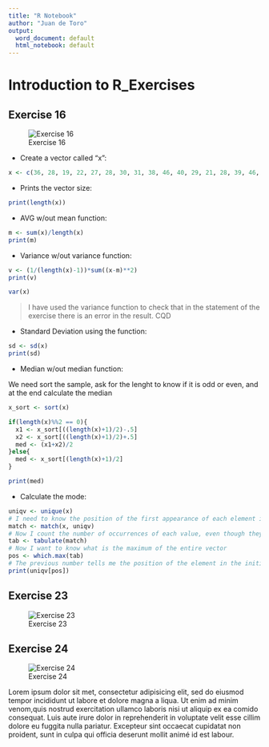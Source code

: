 ```yaml
---
title: "R Notebook"
author: "Juan de Toro"
output:
  word_document: default
  html_notebook: default
---
```


# Introduction to R_Exercises

## Exercise 16

![Exercise 16](https://raw.githubusercontent.com/jdetoro91/exploratory-exercises1/main/16.png)

-   Create a vector called "x":

```r
x <- c(36, 28, 19, 22, 27, 28, 30, 31, 38, 46, 40, 29, 21, 28, 39, 46, 43, 27, 30, 54)
```

-   Prints the vector size:

```r
print(length(x))
```

-   AVG w/out mean function:

```r
m <- sum(x)/length(x)
print(m)
```

-   Variance w/out variance function:

```r
v <- (1/(length(x)-1))*sum((x-m)**2)
print(v)
```

```r
var(x)
```

> I have used the variance function to check that in the statement of the exercise there is an error in the result. CQD

-   Standard Deviation using the function:

```r
sd <- sd(x)
print(sd)
```

-   Median w/out median function:

We need sort the sample, ask for the lenght to know if it is odd or even, and at the end calculate the median

```r
x_sort <- sort(x)

if(length(x)%%2 == 0){
  x1 <- x_sort[((length(x)+1)/2)-.5]
  x2 <- x_sort[((length(x)+1)/2)+.5]
  med <- (x1+x2)/2
}else{
  med <- x_sort[(length(x)+1)/2]
}

print(med)
```

-   Calculate the mode:

```r
uniqv <- unique(x)
# I need to know the position of the first appearance of each element in order to make a count. 
match <- match(x, uniqv)
# Now I count the number of occurrences of each value, even though they are positions, it doesn't matter, because they refer to a unique element due to the use of uniqv
tab <- tabulate(match)
# Now I want to know what is the maximum of the entire vector
pos <- which.max(tab)
# The previous number tells me the position of the element in the initial vector, so I have to paint the value of that element in its first occurrence
print(uniqv[pos])
```


## Exercise 23

![Exercise 23](https://raw.githubusercontent.com/jdetoro91/exploratory-exercises1/main/23.png)

## Exercise 24

![Exercise 24](https://raw.githubusercontent.com/jdetoro91/exploratory-exercises1/main/24.png)

Lorem ipsum dolor sit met, consectetur adipisicing elit, sed do eiusmod tempor incididunt ut labore et dolore magna a liqua. Ut enim ad minim venom,quis nostrud exercitation ullamco laboris nisi ut aliquip ex ea comido consequat. Luis aute irure dolor in reprehenderit in voluptate velit esse cillim dolore eu fuggita nulla pariatur. Excepteur sint occaecat cupidatat non proident, sunt in culpa qui officia deserunt mollit animé id est labour.
